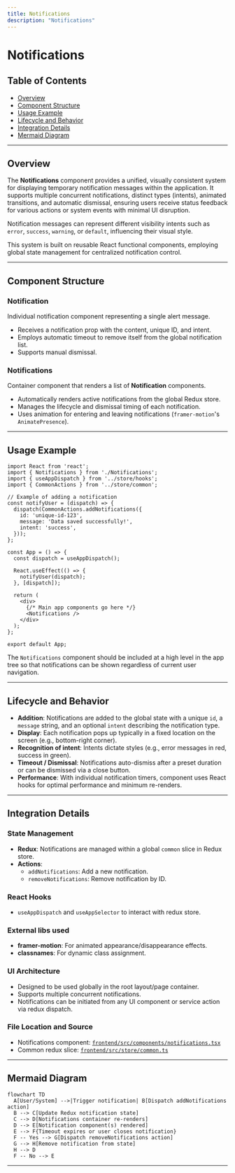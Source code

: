 ```yaml
---
title: Notifications
description: "Notifications"
---
```


# Notifications

## Table of Contents

- [Overview](#overview)
- [Component Structure](#component-structure)
- [Usage Example](#usage-example)
- [Lifecycle and Behavior](#lifecycle-and-behavior)
- [Integration Details](#integration-details)
- [Mermaid Diagram](#mermaid-diagram)

---

## Overview

The **Notifications** component provides a unified, visually consistent system for displaying temporary notification messages within the application. It supports multiple concurrent notifications, distinct types (intents), animated transitions, and automatic dismissal, ensuring users receive status feedback for various actions or system events with minimal UI disruption.

Notification messages can represent different visibility intents such as `error`, `success`, `warning`, or `default`, influencing their visual style.

This system is built on reusable React functional components, employing global state management for centralized notification control.

---

## Component Structure

### Notification
Individual notification component representing a single alert message.

- Receives a notification prop with the content, unique ID, and intent.
- Employs automatic timeout to remove itself from the global notification list.
- Supports manual dismissal.

### Notifications
Container component that renders a list of **Notification** components.

- Automatically renders active notifications from the global Redux store.
- Manages the lifecycle and dismissal timing of each notification.
- Uses animation for entering and leaving notifications (`framer-motion`'s `AnimatePresence`).

---

## Usage Example

```tsx
import React from 'react';
import { Notifications } from './Notifications';
import { useAppDispatch } from '../store/hooks';
import { CommonActions } from '../store/common';

// Example of adding a notification
const notifyUser = (dispatch) => {
  dispatch(CommonActions.addNotifications({
    id: 'unique-id-123',
    message: 'Data saved successfully!',
    intent: 'success',
  }));
};

const App = () => {
  const dispatch = useAppDispatch();

  React.useEffect(() => {
    notifyUser(dispatch);
  }, [dispatch]);

  return (
    <div>
      {/* Main app components go here */}
      <Notifications />
    </div>
  );
};

export default App;
```

The `Notifications` component should be included at a high level in the app tree so that notifications can be shown regardless of current user navigation.

---

## Lifecycle and Behavior

- **Addition**: Notifications are added to the global state with a unique `id`, a `message` string, and an optional `intent` describing the notification type.
- **Display**: Each notification pops up typically in a fixed location on the screen (e.g., bottom-right corner).
- **Recognition of intent**: Intents dictate styles (e.g., error messages in red, success in green).
- **Timeout / Dismissal**: Notifications auto-dismiss after a preset duration or can be dismissed via a close button.
- **Performance**: With individual notification timers, component uses React hooks for optimal performance and minimum re-renders.

---

## Integration Details

### State Management
- **Redux**: Notifications are managed within a global `common` slice in Redux store.
- **Actions**:
  - `addNotifications`: Add a new notification.
  - `removeNotifications`: Remove notification by ID.

### React Hooks
- `useAppDispatch` and `useAppSelector` to interact with redux store.

### External libs used
- **framer-motion**: For animated appearance/disappearance effects.
- **classnames**: For dynamic class assignment.

### UI Architecture
- Designed to be used globally in the root layout/page container.
- Supports multiple concurrent notifications.
- Notifications can be initiated from any UI component or service action via redux dispatch.

### File Location and Source
- Notifications component: [`frontend/src/components/notifications.tsx`](/frontend/src/components/notifications.tsx)
- Common redux slice: [`frontend/src/store/common.ts`](/frontend/src/store/common.ts)

---

## Mermaid Diagram

```mermaid
flowchart TD
  A[User/System] -->|Trigger notification| B[Dispatch addNotifications action]
  B --> C[Update Redux notification state]
  C --> D[Notifications container re-renders]
  D --> E[Notification component(s) rendered]
  E --> F{Timeout expires or user closes notification}
  F -- Yes --> G[Dispatch removeNotifications action]
  G --> H[Remove notification from state]
  H --> D
  F -- No --> E
```

---